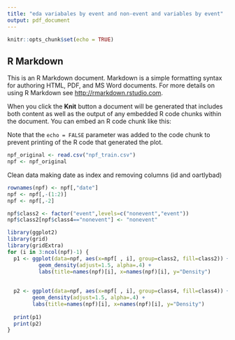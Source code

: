 ```yaml
---
title: "eda variabales by event and non-event and variables by event"
output: pdf_document
---
```


```r
knitr::opts_chunk$set(echo = TRUE)
```

## R Markdown

This is an R Markdown document. Markdown is a simple formatting syntax for authoring HTML, PDF, and MS Word documents. For more details on using R Markdown see <http://rmarkdown.rstudio.com>.

When you click the **Knit** button a document will be generated that includes both content as well as the output of any embedded R code chunks within the document. You can embed an R code chunk like this:

Note that the `echo = FALSE` parameter was added to the code chunk to prevent printing of the R code that generated the plot.


```r
npf_original <- read.csv("npf_train.csv")
npf <- npf_original
```


Clean data making date as index and removing columns (id and oartlybad)
```r
rownames(npf) <- npf[,"date"]
npf <- npf[,-(1:2)]
npf <- npf[,-2]
```

```r
npf$class2 <- factor("event",levels=c("nonevent","event"))
npf$class2[npf$class4=="nonevent"] <- "nonevent"
```


```r
library(ggplot2)
library(grid)
library(gridExtra)
for (i in 3:ncol(npf)-1) {
  p1 <- ggplot(data=npf, aes(x=npf[ , i], group=class2, fill=class2)) +
          geom_density(adjust=1.5, alpha=.4) +
          labs(title=names(npf)[i], x=names(npf)[i], y="Density")
          
  
  p2 <- ggplot(data=npf, aes(x=npf[ , i], group=class4, fill=class4)) +
        geom_density(adjust=1.5, alpha=.4) +
        labs(title=names(npf)[i], x=names(npf)[i], y="Density")
  
  print(p1)
  print(p2)
}
```

